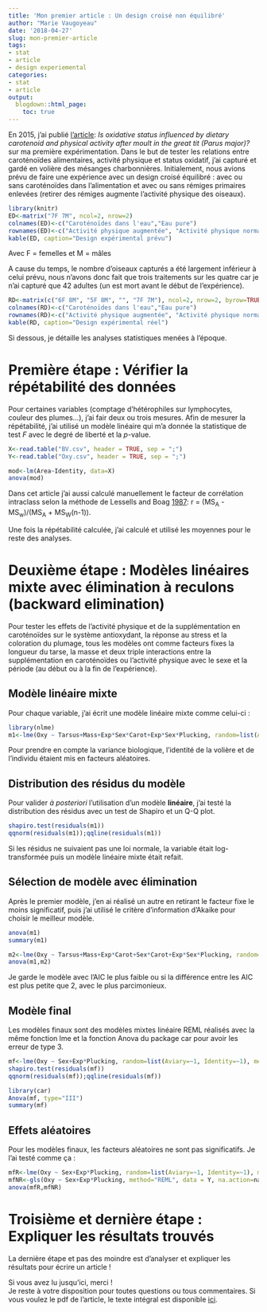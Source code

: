 ```yaml
---
title: 'Mon premier article : Un design croisé non équilibré'
author: "Marie Vaugoyeau"
date: '2018-04-27'
slug: mon-premier-article
tags:
- stat
- article
- design experiemental
categories:
- stat
- article
output:
  blogdown::html_page:
    toc: true
---
```

  
En 2015, j'ai publié [l'article](http://jeb.biologists.org/content/218/13/2106): *Is oxidative status influenced by dietary carotenoid and physical activity after moult in the great tit (Parus major)?* sur ma première expérimentation. Dans le but de tester les relations entre caroténoïdes alimentaires, activité physique et status oxidatif, j'ai capturé et gardé en volière des mésanges charbonnières.
Initialement, nous avions prévu de faire une expérience avec un design croisé équilibré : avec ou sans caroténoïdes dans l'alimentation et avec ou sans rémiges primaires enlevées (retirer des rémiges augmente l'activité physique des oiseaux).  
  
```r
library(knitr)
ED<-matrix("7F 7M", ncol=2, nrow=2)
colnames(ED)<-c("Caroténoïdes dans l'eau","Eau pure")
rownames(ED)<-c("Activité physique augmentée", "Activité physique normale")
kable(ED, caption="Design expérimental prévu")
```
  
Avec F = femelles et M = mâles  
  
 A cause du temps, le nombre d'oiseaux capturés a été largement inférieur à celui prévu, nous n'avons donc fait que trois traitements sur les quatre car je n'ai capturé que 42 adultes (un est mort avant le début de l'expérience).  
```r
RD<-matrix(c("6F 8M", "5F 8M", "", "7F 7M"), ncol=2, nrow=2, byrow=TRUE)
colnames(RD)<-c("Caroténoïdes dans l'eau","Eau pure")
rownames(RD)<-c("Activité physique augmentée", "Activité physique normale")
kable(RD, caption="Design expérimental réel")
```
  
Si dessous, je détaille les analyses statistiques menées à l'époque.  
  
# Première étape : Vérifier la répétabilité des données 
Pour certaines variables (comptage d'hétérophiles sur lymphocytes, couleur des plumes...), j'ai fair deux ou trois mesures. Afin de mesurer la répétabilité, j'ai utilisé un modèle linéaire qui m'a donnée la statistique de test *F* avec le degré de liberté et la *p*-value.  
  
```r
X<-read.table("BV.csv", header = TRUE, sep = ";")
Y<-read.table("Oxy.csv", header = TRUE, sep = ";")
```
  
```r
mod<-lm(Area~Identity, data=X)
anova(mod)
```
  
Dans cet article j'ai aussi calculé manuellement le facteur de corrélation intraclass selon la méthode de Lessells and Boag [1987](http://www.jstor.org/stable/4087240?seq=1#page_scan_tab_contents): r = (MS~A~ - MS~w~)/(MS~A~ + MS~W~(n-1)).  
  
Une fois la répétabilité calculée, j'ai calculé et utilisé  les moyennes pour le reste des analyses.  
  
# Deuxième étape : Modèles linéaires mixte avec élimination à reculons (backward elimination)
Pour tester les effets de l'activité physique et de la supplémentation en caroténoïdes sur le système antioxydant, la réponse au stress et la coloration du plumage, tous les modèles ont comme facteurs fixes la longueur du tarse, la masse et deux triple interactions entre la supplémentation en caroténoïdes ou l'activité physique avec le sexe et la période (au début ou à la fin de l'expérience).   
  
## Modèle linéaire mixte
Pour chaque variable, j'ai écrit une modèle linéaire mixte comme celui-ci :  
```r
library(nlme)
m1<-lme(Oxy ~ Tarsus+Mass+Exp*Sex*Carot+Exp*Sex*Plucking, random=list(Aviary=~1, Identity=~1), method="ML", data = Y, na.action=na.exclude)
```
Pour prendre en compte la variance biologique, l'identité de la volière et de l'individu étaient mis en facteurs aléatoires.  

## Distribution des résidus du modèle
Pour valider *à posteriori* l'utilisation d'un modèle **linéaire**, j'ai testé la distribution des résidus avec un test de Shapiro et un Q-Q plot.  
```r
shapiro.test(residuals(m1))
qqnorm(residuals(m1));qqline(residuals(m1))
```
Si les résidus ne suivaient pas une loi normale, la variable était log-transformée puis un modèle linéaire mixte était refait.  
  
## Sélection de modèle avec élimination  
Après le premier modèle, j'en ai réalisé un autre en retirant le facteur fixe le moins significatif, puis j'ai utilisé le critère d'information d'Akaike pour choisir le meilleur modèle.  
```r
anova(m1)
summary(m1)

m2<-lme(Oxy ~ Tarsus+Mass+Exp*Carot+Sex*Carot+Exp*Sex*Plucking, random=list(Aviary=~1, Identity=~1), method="ML", data = Y, na.action=na.exclude)
anova(m1,m2)
```
Je garde le modèle avec l'AIC le plus faible ou si la différence entre les AIC est plus petite que 2, avec le plus parcimonieux.  
  
## Modèle final
Les modèles finaux sont des modèles mixtes linéaire REML réalisés avec la même fonction lme et la fonction Anova du package car pour avoir les erreur de type 3.  
```r
mf<-lme(Oxy ~ Sex+Exp*Plucking, random=list(Aviary=~1, Identity=~1), method="REML", data = Y, na.action=na.exclude)
shapiro.test(residuals(mf))
qqnorm(residuals(mf));qqline(residuals(mf))

library(car)
Anova(mf, type="III")
summary(mf)
```
  
## Effets aléatoires  
Pour les modèles finaux, les facteurs aléatoires ne sont pas significatifs. Je l'ai testé comme ça :  
```r
mfR<-lme(Oxy ~ Sex+Exp*Plucking, random=list(Aviary=~1, Identity=~1), method="REML", data = Y, na.action=na.exclude)
mfNR<-gls(Oxy ~ Sex+Exp*Plucking, method="REML", data = Y, na.action=na.exclude)
anova(mfR,mfNR)
```
  
# Troisième et dernière étape : Expliquer les résultats trouvés  
La dernière étape et pas des moindre est d'analyser et expliquer les résultats pour écrire un article !  
  
Si vous avez lu jusqu'ici, merci !  
Je reste à votre disposition pour toutes questions ou tous commentaires. Si vous voulez le pdf de l'article, le texte intégral est disponible  [ici](https://www.researchgate.net/publication/276209153_Is_oxidative_status_influenced_by_dietary_carotenoid_and_physical_activity_after_moult_in_the_great_tit_Parus_major).  

